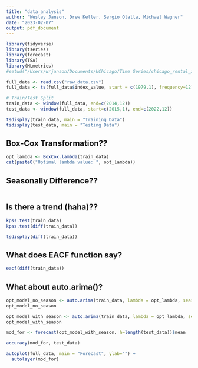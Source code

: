 ```yaml
---
title: "data_analysis"
author: "Wesley Janson, Drew Keller, Sergio Olalla, Michael Wagner"
date: "2023-02-07"
output: pdf_document
---
```


```r
library(tidyverse)
library(tseries)
library(forecast)
library(TSA)
library(MLmetrics)
#setwd("/Users/wrjanson/Documents/UChicago/Time Series/chicago_rental_index") # Need to think of the general way to set this up ##DK: why do we need to set WD? as below, can read CSV without it as long as this file is in the same directory as the CSV
```

```r
full_data <- read.csv("raw_data.csv")
full_data <- ts(full_data$index_value, start = c(1979,1), frequency=12)

# Train/Test Split
train_data <- window(full_data, end=c(2014,12))
test_data <- window(full_data, start=c(2015,1), end=c(2022,12))

tsdisplay(train_data, main = "Training Data")
tsdisplay(test_data, main = "Testing Data")
```

## Box-Cox Transformation??
```r
opt_lambda <- BoxCox.lambda(train_data)
cat(paste0("Optimal lambda value: ", opt_lambda))
```


## Seasonally Difference??
```r

```



## Is there a trend (haha)??
```r
kpss.test(train_data)
kpss.test(diff(train_data))

tsdisplay(diff(train_data))
```


## What does EACF function say?
```r
eacf(diff(train_data))
```

## What about auto.arima()?
```r
opt_model_no_season <- auto.arima(train_data, lambda = opt_lambda, seasonal = FALSE)
opt_model_no_season

opt_model_with_season <- auto.arima(train_data, lambda = opt_lambda, seasonal = TRUE)
opt_model_with_season
```


```r
mod_for <- forecast(opt_model_with_season, h=length(test_data))$mean

accuracy(mod_for, test_data)

autoplot(full_data, main = "Forecast", ylab="") + 
  autolayer(mod_for)
```



